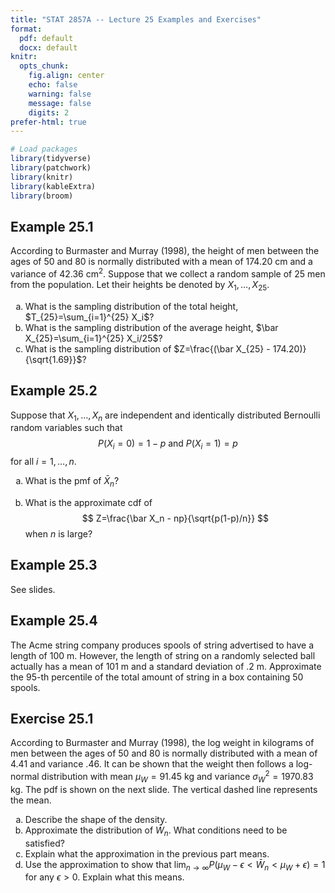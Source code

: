 ```yaml
---
title: "STAT 2857A -- Lecture 25 Examples and Exercises"
format: 
  pdf: default
  docx: default
knitr: 
  opts_chunk:
    fig.align: center
    echo: false
    warning: false
    message: false
    digits: 2
prefer-html: true
---
```


```r
# Load packages
library(tidyverse)
library(patchwork)
library(knitr)
library(kableExtra)
library(broom)
```

## Example 25.1

According to Burmaster and Murray (1998), the height of men between the ages of 50 and 80 is normally distributed with a mean of $174.20$ cm and a variance of $42.36$ cm$^2$. Suppose that we collect a random sample of $25$ men from the population. Let their heights be denoted by $X_1,\ldots,X_{25}$. 

a) What is the sampling distribution of the total height, $T_{25}=\sum_{i=1}^{25} X_i$?
b) What is the sampling distribution of the average height, $\bar X_{25}=\sum_{i=1}^{25} X_i/25$?
c) What is the sampling distribution of $Z=\frac{(\bar X_{25} - 174.20)}{\sqrt{1.69}}$?

## Example 25.2

Suppose that $X_1,\ldots,X_n$ are independent and identically distributed Bernoulli random variables such that
$$
      P(X_i=0)=1-p \mbox{ and } P(X_i=1)=p
$$
for all $i=1,\ldots,n$. 
    
a) What is the pmf of $\bar X_n$?
      
b) What is the approximate cdf of
      $$
        Z=\frac{\bar X_n - np}{\sqrt{p(1-p)/n}}
      $$
      when $n$ is large?
      
## Example 25.3 

See slides.

## Example 25.4

The Acme string company produces spools of string advertised to have a length of 100 m. However, the length of string on a randomly selected ball actually has a mean of 101 m and a standard deviation of .2 m. Approximate the 95-th percentile of the total amount of string in a box containing 50 spools.

## Exercise 25.1

According to Burmaster and Murray (1998), the log weight in kilograms of men between the ages of 50 and 80 is normally distributed with a mean of $4.41$ and variance $.46$. It can be shown that the weight then follows a log-normal distribution with mean $\mu_W = 91.45$ kg and variance $\sigma^2_W=1970.83$ kg. The pdf is shown on the next slide. The vertical dashed line represents the mean.
  
a) Describe the shape of the density.
b) Approximate the distribution of $\bar W_n$. What conditions need to be satisfied?
c) Explain what the approximation in the previous part means.
d) Use the approximation to show that $\lim_{n \to \infty} P(\mu_W-\epsilon < \bar W_n < \mu_W + \epsilon) = 1$ for any $\epsilon>0$. Explain what this means.  
